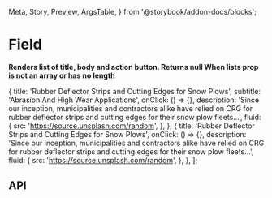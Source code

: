   Meta,
  Story,
  Preview,
  ArgsTable,
} from '@storybook/addon-docs/blocks';

<Meta title="Features/Field" component={Field} />

# Field

**Renders list of title, body and action button. Returns
null When lists prop is not an array or has no length**

  {
    title:
      'Rubber Deflector Strips and Cutting Edges for Snow Plows',
    subtitle: 'Abrasion And High Wear Applications',
    onClick: () => {},
    description:
      'Since our inception, municipalities and contractors alike have relied on CRG for rubber deflector strips and cutting edges for their snow plow fleets...',
    fluid: {
      src: 'https://source.unsplash.com/random',
    },
  },
  {
    title:
      'Rubber Deflector Strips and Cutting Edges for Snow Plows',
    onClick: () => {},
    description:
      'Since our inception, municipalities and contractors alike have relied on CRG for rubber deflector strips and cutting edges for their snow plow fleets...',
    fluid: {
      src: 'https://source.unsplash.com/random',
    },
  },
];

<Preview>
  <Story name="Field">
    <Field title="Related articles" data={data} />
  </Story>
</Preview>

## API

<ArgsTable of={Field} />

